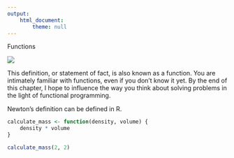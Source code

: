 ```yaml
---
output: 
    html_document:
        theme: null
---
```


::: text-center
Functions
:::

![](images/principia_def.png){.img-fluid}

::: row
::: {.col-6 .p-2}
This definition, or statement of fact, is also known as a function. You are intimately familiar with functions, even if you don't know it yet. By the end of this chapter, I hope to influence the way you think about solving problems in the light of functional programming.

Newton's definition can be defined in R.
:::

::: {.col-6 .p-2}
```r
calculate_mass <- function(density, volume) {
    density * volume
}

calculate_mass(2, 2)
```
:::
:::
